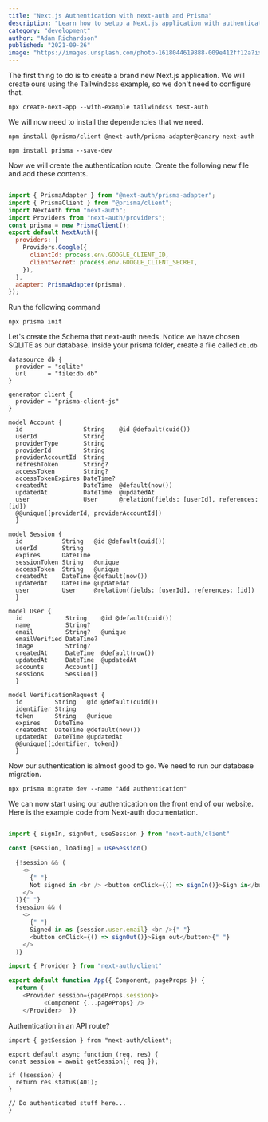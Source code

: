 ---
title: "Next.js Authentication with next-auth and Prisma"
description: "Learn how to setup a Next.js application with authentication using next-auth."
category: "development"
author: "Adam Richardson"
published: "2021-09-26"
image: "https://images.unsplash.com/photo-1618044619888-009e412ff12a?ixid=MnwxMjA3fDB8MHxwaG90by1wYWdlfHx8fGVufDB8fHx8&ixlib=rb-1.2.1&auto=format&fit=crop&w=1400"
---

The first thing to do is to create a brand new Next.js application. We will create
ours using the Tailwindcss example, so we don't need to configure that.

```
npx create-next-app --with-example tailwindcss test-auth
```

We will now need to install the dependencies that we need.

```
npm install @prisma/client @next-auth/prisma-adapter@canary next-auth
```

```
npm install prisma --save-dev
```

Now we will create the authentication route. Create the following new file and add these contents.

```js:pages/api/auth/[...nextauth].js

import { PrismaAdapter } from "@next-auth/prisma-adapter";
import { PrismaClient } from "@prisma/client";
import NextAuth from "next-auth";
import Providers from "next-auth/providers";
const prisma = new PrismaClient();
export default NextAuth({
  providers: [
    Providers.Google({
      clientId: process.env.GOOGLE_CLIENT_ID,
      clientSecret: process.env.GOOGLE_CLIENT_SECRET,
    }),
  ],
  adapter: PrismaAdapter(prisma),
});
```

Run the following command

```
npx prisma init
```

Let's create the Schema that next-auth needs. Notice we have chosen SQLITE as our
database. Inside your prisma folder, create a file called `db.db`

```js:/prisma/schema.prisma
datasource db {
  provider = "sqlite"
  url      = "file:db.db"
}

generator client {
  provider = "prisma-client-js"
}

model Account {
  id                 String    @id @default(cuid())
  userId             String
  providerType       String
  providerId         String
  providerAccountId  String
  refreshToken       String?
  accessToken        String?
  accessTokenExpires DateTime?
  createdAt          DateTime  @default(now())
  updatedAt          DateTime  @updatedAt
  user               User      @relation(fields: [userId], references: [id])
  @@unique([providerId, providerAccountId])
  }

model Session {
  id           String   @id @default(cuid())
  userId       String
  expires      DateTime
  sessionToken String   @unique
  accessToken  String   @unique
  createdAt    DateTime @default(now())
  updatedAt    DateTime @updatedAt
  user         User     @relation(fields: [userId], references: [id])
  }

model User {
  id            String    @id @default(cuid())
  name          String?
  email         String?   @unique
  emailVerified DateTime?
  image         String?
  createdAt     DateTime  @default(now())
  updatedAt     DateTime  @updatedAt
  accounts      Account[]
  sessions      Session[]
  }

model VerificationRequest {
  id         String   @id @default(cuid())
  identifier String
  token      String   @unique
  expires    DateTime
  createdAt  DateTime @default(now())
  updatedAt  DateTime @updatedAt
  @@unique([identifier, token])
  }
```

Now our authentication is almost good to go. We need to run our database migration.

```
npx prisma migrate dev --name "Add authentication"
```

We can now start using our authentication on the front end of our website. Here is the example
code from Next-auth documentation.

```js:pages/index.js

import { signIn, signOut, useSession } from "next-auth/client"

const [session, loading] = useSession()

  {!session && (
    <>
      {" "}
      Not signed in <br /> <button onClick={() => signIn()}>Sign in</button>{" "}
    </>
  )}{" "}
  {session && (
    <>
      {" "}
      Signed in as {session.user.email} <br />{" "}
      <button onClick={() => signOut()}>Sign out</button>{" "}
    </>
  )}

```

```js:pages/_app.js
import { Provider } from "next-auth/client"

export default function App({ Component, pageProps }) {
  return (
    <Provider session={pageProps.session}>
          <Component {...pageProps} />
    </Provider>  )}
```

Authentication in an API route?

```js:pages/api/createprofile
import { getSession } from "next-auth/client";

export default async function (req, res) {
const session = await getSession({ req });

if (!session) {
  return res.status(401);
}

// Do authenticated stuff here...
}
```
